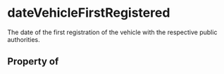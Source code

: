   

# dateVehicleFirstRegistered

The date of the first registration of the vehicle with the respective public authorities.

## Property of



